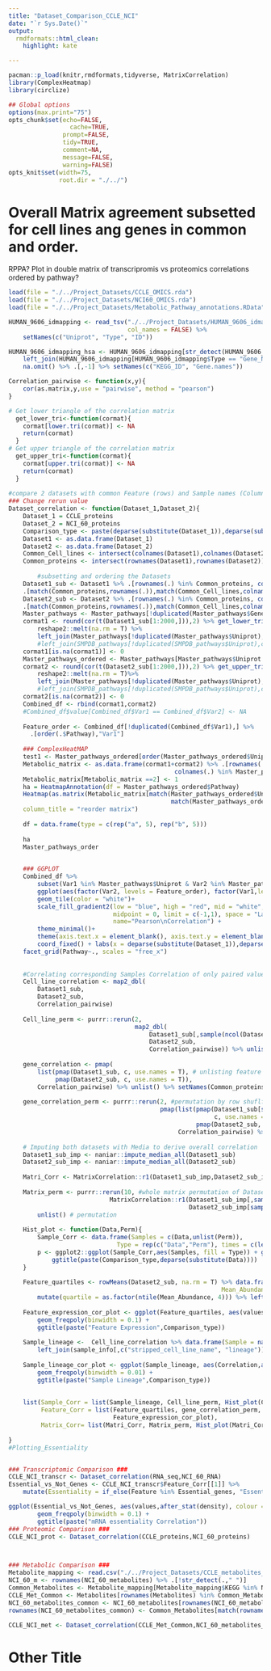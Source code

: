 ```yaml
---
title: "Dataset_Comparison_CCLE_NCI"
date: "`r Sys.Date()`"
output:
  rmdformats::html_clean:
    highlight: kate

---
```



```r
pacman::p_load(knitr,rmdformats,tidyverse, MatrixCorrelation)
library(ComplexHeatmap)
library(circlize)

## Global options
options(max.print="75")
opts_chunk$set(echo=FALSE,
	             cache=TRUE,
               prompt=FALSE,
               tidy=TRUE,
               comment=NA,
               message=FALSE,
               warning=FALSE)
opts_knit$set(width=75,
              root.dir = "./../")
```
# Overall Matrix agreement subsetted for cell lines ang genes in common and order. 
RPPA?
Plot in double matrix of transcripromis vs proteomics correlations ordered by pathway?


```r
load(file = "./../Project_Datasets/CCLE_OMICS.rda")
load(file = "./../Project_Datasets/NCI60_OMICS.rda")
load(file = "./../Project_Datasets/Metabolic_Pathway_annotations.RData")

HUMAN_9606_idmapping <- read_tsv("./../Project_Datasets/HUMAN_9606_idmapping.dat",
                                 col_names = FALSE) %>% 
    setNames(c("Uniprot", "Type", "ID"))

HUMAN_9606_idmapping_hsa <- HUMAN_9606_idmapping[str_detect(HUMAN_9606_idmapping$ID, "hsa:"),-2] %>% 
    left_join(HUMAN_9606_idmapping[HUMAN_9606_idmapping$Type == "Gene_Name", -2], by = "Uniprot") %>% 
    na.omit() %>% .[,-1] %>% setNames(c("KEGG_ID", "Gene.names"))

Correlation_pairwise <- function(x,y){
    cor(as.matrix,y,use = "pairwise", method = "pearson")
}

# Get lower triangle of the correlation matrix
  get_lower_tri<-function(cormat){
    cormat[lower.tri(cormat)] <- NA
    return(cormat)
  }
# Get upper triangle of the correlation matrix
  get_upper_tri<-function(cormat){
    cormat[upper.tri(cormat)] <- NA
    return(cormat)
  }
  
#compare 2 datasets with common Feature (rows) and Sample names (Columns)
### Change rerun value
Dataset_correlation <- function(Dataset_1,Dataset_2){
    Dataset_1 = CCLE_proteins
    Dataset_2 = NCI_60_proteins
    Comparison_type <- paste(deparse(substitute(Dataset_1)),deparse(substitute(Dataset_2)))
    Dataset1 <- as.data.frame(Dataset_1)
    Dataset2 <- as.data.frame(Dataset_2)
    Common_Cell_lines <- intersect(colnames(Dataset1),colnames(Dataset2)) #Common Samples
    Common_proteins <- intersect(rownames(Dataset1),rownames(Dataset2)) #Common Features
    
        #subsetting and ordering the Datasets
    Dataset1_sub <- Dataset1 %>% .[rownames(.) %in% Common_proteins, colnames(.) %in% Common_Cell_lines]%>% 
    .[match(Common_proteins,rownames(.)),match(Common_Cell_lines,colnames(.))] 
    Dataset2_sub <- Dataset2 %>% .[rownames(.) %in% Common_proteins, colnames(.) %in% Common_Cell_lines]%>% 
    .[match(Common_proteins,rownames(.)),match(Common_Cell_lines,colnames(.))] 
    Master_pathways <- Master_pathways[!duplicated(Master_pathways$Genes),]
    cormat1 <- round(cor(t(Dataset1_sub[1:2000,])),2) %>% get_lower_tri()# %>% 
        reshape2::melt(na.rm = T) %>% 
        left_join(Master_pathways[!duplicated(Master_pathways$Uniprot),], by = c("Var1" = "Uniprot"))
        #left_join(SMPDB_pathways[!duplicated(SMPDB_pathways$Uniprot),c("Pathway","Uniprot")], by = c("Var1" = "Uniprot"))
    cormat1[is.na(cormat1)] <- 0
    Master_pathways_ordered <- Master_pathways[Master_pathways$Uniprot %in% rownames(cormat1),] %>% .[order(.$Pathway),]
    cormat2 <- round(cor(t(Dataset2_sub[1:2000,])),2) %>% get_upper_tri() #%>%
        reshape2::melt(na.rm = T)%>%
        left_join(Master_pathways[!duplicated(Master_pathways$Uniprot),], by = c("Var1" = "Uniprot"))
        #left_join(SMPDB_pathways[!duplicated(SMPDB_pathways$Uniprot),c("Pathway","Uniprot")], by = c("Var1" = "Uniprot"))
    cormat2[is.na(cormat2)] <- 0
    Combined_df <- rbind(cormat1,cormat2)  
    #Combined_df$value[Combined_df$Var1 == Combined_df$Var2] <- NA
    
    Feature_order <- Combined_df[!duplicated(Combined_df$Var1),] %>% 
      .[order(.$Pathway),"Var1"]
    
    ### ComplexHeatMAP
    test1 <- Master_pathways_ordered[order(Master_pathways_ordered$Uniprot),]
    Metabolic_matrix <- as.data.frame(cormat1+cormat2) %>% .[rownames(.) %in% Master_pathways_ordered$Uniprot, 
                                              colnames(.) %in% Master_pathways_ordered$Uniprot]
    Metabolic_matrix[Metabolic_matrix ==2] <- 1
    ha = HeatmapAnnotation(df = Master_pathways_ordered$Pathway)
    Heatmap(as.matrix(Metabolic_matrix[match(Master_pathways_ordered$Uniprot, row.names(Metabolic_matrix)),
                                             match(Master_pathways_ordered$Uniprot, colnames(Metabolic_matrix))]), name = "mat", top_annotation = ha , cluster_rows = F, cluster_columns = F,
    column_title = "reorder matrix")
    
    df = data.frame(type = c(rep("a", 5), rep("b", 5)))
    
    ha
    Master_pathways_order
    

    ### GGPLOT
    Combined_df %>%
        subset(Var1 %in% Master_pathways$Uniprot & Var2 %in% Master_pathways$Uniprot) %>% na.omit() %>%
        ggplot(aes(factor(Var2, levels = Feature_order), factor(Var1,levels = Feature_order), fill = value))+
        geom_tile(color = "white")+
        scale_fill_gradient2(low = "blue", high = "red", mid = "white", na.value = "black",
                             midpoint = 0, limit = c(-1,1), space = "Lab", 
                             name="Pearson\nCorrelation") +
        theme_minimal()+ 
        theme(axis.text.x = element_blank(), axis.text.y = element_blank())+
        coord_fixed() + labs(x = deparse(substitute(Dataset_1)),deparse(substitute(Dataset_2)))#+
    facet_grid(Pathway~., scales = "free_x")
    
    
    #Correlating corresponding Samples Correlation of only paired values which allows for NA values
    Cell_line_correlation <- map2_dbl(
        Dataset1_sub, 
        Dataset2_sub, 
        Correlation_pairwise) 
    
    Cell_line_perm <- purrr::rerun(2, 
                                   map2_dbl(
                                       Dataset1_sub[,sample(ncol(Dataset1_sub))],#Shuffle column-wise and performing sample correlation as above
                                       Dataset2_sub,
                                       Correlation_pairwise)) %>% unlist()
    
    gene_correlation <- pmap(
        list(pmap(Dataset1_sub, c, use.names = T), # unlisting feature rows into vectors into lists and correlating
             pmap(Dataset2_sub, c, use.names = T)),
        Correlation_pairwise) %>% unlist() %>% setNames(Common_proteins) 
    
    gene_correlation_perm <- purrr::rerun(2, #permutation by row shuflfing and correlation
                                          pmap(list(pmap(Dataset1_sub[sample(nrow(Dataset1_sub)),], 
                                                         c, use.names = T), #Shuffle row-wise
                                                    pmap(Dataset2_sub, c, use.names = T)),
                                               Correlation_pairwise) %>% unlist()) %>% unlist()
    
    # Imputing both datasets with Media to derive overall correlation
    Dataset1_sub_imp <- naniar::impute_median_all(Dataset1_sub)
    Dataset2_sub_imp <- naniar::impute_median_all(Dataset2_sub)
    
    Matri_Corr <- MatrixCorrelation::r1(Dataset1_sub_imp,Dataset2_sub_imp) # whole matrix correlation
    
    Matrix_perm <- purrr::rerun(10, #whole matrix permutation of Dataset 1 col-wise shuffle and Dataset 2 row-wise shuffle and correlation
                            MatrixCorrelation::r1(Dataset1_sub_imp[,sample(ncol(Dataset1_sub_imp))],
                                                  Dataset2_sub_imp[sample(nrow(Dataset2_sub_imp)),])) %>% 
        unlist() # permutation
    
    Hist_plot <- function(Data,Perm){
        Sample_Corr <- data.frame(Samples = c(Data,unlist(Perm)),
                              Type = rep(c("Data","Perm"), times = c(length(Data),length(unlist(Perm)))))
        p <- ggplot2::ggplot(Sample_Corr,aes(Samples, fill = Type)) + geom_histogram(alpha = 0.5, position = 'identity') +
            ggtitle(paste(Comparison_type,deparse(substitute(Data))))
    }
    
    Feature_quartiles <- rowMeans(Dataset2_sub, na.rm = T) %>% data.frame(Feature = names(.),
                                                           Mean_Abundance = .) %>%
        mutate(quartile = as.factor(ntile(Mean_Abundance, 4))) %>% left_join(stack(gene_correlation), by = c("Feature" = "ind"))
    
    Feature_expression_cor_plot <- ggplot(Feature_quartiles, aes(values,after_stat(density), colour =quartile)) +
        geom_freqpoly(binwidth = 0.1) +
        ggtitle(paste("Feature Expression",Comparison_type))
    
    Sample_lineage <-  Cell_line_correlation %>% data.frame(Sample = names(.), Correlation = .) %>%
        left_join(sample_info[,c("stripped_cell_line_name", "lineage")], by = c("Sample" = "stripped_cell_line_name"))
    
    Sample_lineage_cor_plot <- ggplot(Sample_lineage, aes(Correlation,after_stat(density), colour = lineage)) +
        geom_freqpoly(binwidth = 0.01) +
        ggtitle(paste("Sample Lineage",Comparison_type))
    
    
    list(Sample_Corr = list(Sample_lineage, Cell_line_perm, Hist_plot(Cell_line_correlation,Cell_line_perm),Sample_lineage_cor_plot),
         Feature_Corr = list(Feature_quartiles, gene_correlation_perm, Hist_plot(gene_correlation, gene_correlation_perm),
                             Feature_expression_cor_plot),
         Matrix_Corr= list(Matri_Corr, Matrix_perm, Hist_plot(Matri_Corr,Matrix_perm)))
    
}
#Plotting_Essentiality


### Transcriptomic Comparison ###
CCLE_NCI_transcr <- Dataset_correlation(RNA_seq,NCI_60_RNA)
Essential_vs_Not_Genes <- CCLE_NCI_transcr$Feature_Corr[[1]] %>%
    mutate(Essentiality = if_else(Feature %in% Essential_genes, "Essential", "Not_Essential"))

ggplot(Essential_vs_Not_Genes, aes(values,after_stat(density), colour = Essentiality)) +
        geom_freqpoly(binwidth = 0.1) +
        ggtitle(paste("mRNA essentiality Correlation"))
### Proteomic Comparison ###
CCLE_NCI_prot <- Dataset_correlation(CCLE_proteins,NCI_60_proteins)



### Metabolic Comparison ###
Metabolite_mapping <- read.csv("./../Project_Datasets/CCLE_metabolites_mapped.csv")
NCI_60_m <- rownames(NCI_60_metabolites) %>% .[!str_detect(.," ")]
Common_Metabolites <- Metabolite_mapping[Metabolite_mapping$KEGG %in% NCI_60_m,]
CCLE_Met_Common <- Metabolites[rownames(Metabolites) %in% Common_Metabolites$Query,]
NCI_60_metabolites_common <- NCI_60_metabolites[rownames(NCI_60_metabolites) %in% c(Common_Metabolites$HMDB,Common_Metabolites$KEGG),]
rownames(NCI_60_metabolites_common) <- Common_Metabolites[match(rownames(NCI_60_metabolites_common),Common_Metabolites$KEGG),] %>% .$Query

CCLE_NCI_met <- Dataset_correlation(CCLE_Met_Common,NCI_60_metabolites_common)

```
# Other Title